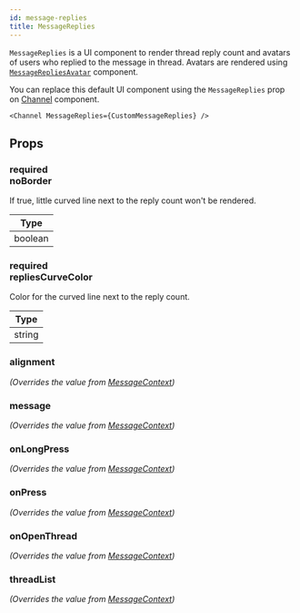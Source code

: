 ```yaml
---
id: message-replies
title: MessageReplies
---
```



`MessageReplies` is a UI component to render thread reply count and avatars of users who replied to the message in thread. Avatars are rendered using [`MessageRepliesAvatar`](./message_replies_avatar.mdx) component.

You can replace this default UI component using the `MessageReplies` prop on [Channel](../core-components/channel.mdx) component.

```tsx
<Channel MessageReplies={CustomMessageReplies} />
```

## Props

### <div class="label required">required</div> **noBorder**

If true, little curved line next to the reply count won't be rendered.

| Type |
| - |
| boolean |

### <div class="label required">required</div> **repliesCurveColor**

Color for the curved line next to the reply count.

| Type |
| - |
| string |

### alignment

_(Overrides the value from [MessageContext](../contexts/message_context.mdx))_

<Alignment />

### message

_(Overrides the value from [MessageContext](../contexts/message_context.mdx))_

<MessageProp />

### onLongPress

_(Overrides the value from [MessageContext](../contexts/message_context.mdx))_

<OnLongPress />

### onPress

_(Overrides the value from [MessageContext](../contexts/message_context.mdx))_

<OnPress />

### onOpenThread

_(Overrides the value from [MessageContext](../contexts/message_context.mdx))_

<OnOpenThread />

### threadList

_(Overrides the value from [MessageContext](../contexts/message_context.mdx))_

<ThreadList />